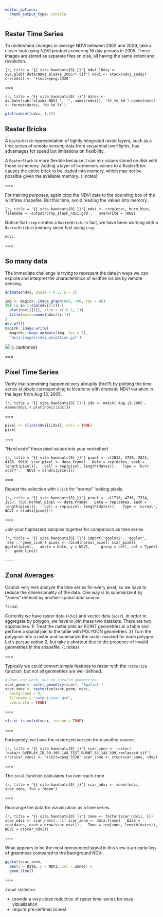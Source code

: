 ```yaml
---
editor_options: 
  chunk_output_type: console
---
```


## Raster Time Series

To understand changes in average NDVI between 2002 and 2009, take a closer look
using NDVI products covering 16 day periods in 2005. These images are stored as
separate files on disk, all having the same extent and resolution.

```{r, title = '{{ site.handouts[0] }}'}
ndvi_16day <- Sys.glob('data/NDVI_alaska_2005/*.tif')
ndvi <- stack(ndvi_16day)
crs(ndvi) <- '+init=epsg:3338'
```

===

```{r, title = '{{ site.handouts[0] }}'}
dates <- as.Date(sub('alaska_NDVI_', '', names(ndvi)), '%Y_%m_%d')
names(ndvi) <- format(dates, '%b %d %Y')
```

```r
plot(subset(ndvi, 1:2))
```

## Raster Bricks

A `RasterBrick` representation of tightly integrated raster layers, such as a
time series of remote sensing data from sequential overflights, has advantages
for speed but limitations on flexibility.

A `RasterStack` is more flexible because it can mix values stored on disk with those in memory. Adding a layer of in-memory values to a RasterBrick causes the entire brick to be loaded into memory, which may not be possible given the available memory.
{:.notes}

===

For training purposes, again crop the NDVI data to the bounding box of the wildfires shapefile. But this time, avoid reading the values into memory.

```{r, title = '{{ site.handouts[0] }}'}
ndvi <- crop(ndvi, burn_bbox,
  filename = 'output/crop_alask_ndvi.grd',
  overwrite = TRUE)
```

Notice that `crop` creates a `RasterBrick`. In fact, we have been working with a `RasterBrick` in memory since first using `crop`.

```r
ndvi
```

===

## So many data

The immediate challenge is trying to represent the data in ways we can explore
and interpret the characteristics of wildfire visible by remote sensing.

```r
animate(ndvi, pause = 0.5, n = 1)
```
```r
img <- magick::image_graph(600, 340, res = 96)
for (i in 1:dim(ndvi)[3]) {
  plot(ndvi[[i]], zlim = c(-0.2, 1))
  title(main=names(ndvi[[i]]))
}
dev.off()
magick::image_write(
  magick::image_animate(img, fps = 2),
  'docs/images/ndvi_animation.gif')
```
![]({{ site.baseurl }}/images/ndvi_animation.gif)
{:.captioned}

===

## Pixel Time Series

Verify that something happened very abruptly (fire!?) by plotting the time
series at pixels corresponding to locations with dramatic NDVI variation in the
layer from Aug 13, 2005.

```{r, title = '{{ site.handouts[0] }}'}
idx <- match('Aug.13.2005', names(ndvi))
plot(ndvi[[idx]])
```

===

```r
pixel <- click(ndvi[[idx]], cell = TRUE)
pixel
```

===

"Hard code" these pixel values into your worksheet

```{r, title = '{{ site.handouts[0] }}'}
pixel <- c(2813, 3720, 2823, 4195, 9910)
scar_pixel <- data.frame(
  Date = rep(dates, each = length(pixel)),
  cell = rep(pixel, length(dates)),
  Type = 'burn scar?',
  NDVI = c(ndvi[pixel]))
```

===

Repeat the selection with `click` for "normal" looking pixels.

```{r, title = '{{ site.handouts[0] }}'}
pixel <- c(1710, 4736, 7374, 1957, 750)
normal_pixel <- data.frame(
  Date = rep(dates, each = length(pixel)),
  cell = rep(pixel, length(dates)),
  Type = 'normal',
  NDVI = c(ndvi[pixel]))
```

===

Join your haphazard samples together for comparison as time series.

```{r, title = '{{ site.handouts[0] }}'}
import('ggplot2', 'ggplot', 'aes', 'geom_line')
pixel <- rbind(normal_pixel, scar_pixel)
ggplot(pixel,
  aes(x = Date, y = NDVI,
    group = cell, col = Type)) +
  geom_line()
```

===

## Zonal Averages

Cannot very well analyze the time series for every pixel, so we have to reduce
the dimensionality of the data. One way is to summarize it by "zones" defined by
another spatial data source.

```r
?zonal
```

Currently we have raster data (`ndvi`) and vector data (`scar`). In order to
aggregate by polygon, we have to join these two datasets. There are two
approaches. 1) Treat the raster data as POINT geometries in a table and perform
a spatial join to the table with POLYGON geometries. 2) Turn the polygons into a
raster and summarize the raster masked for each polygon. Let's persue option 2, but take a shortcut due to the presence of invalid geometries in the shapefile.
{:.notes}

===

Typically we could convert simple features to raster with the `rasterize` function, but not all geometries are well defined.

```r
# Does not work, due to invalid geometries.
scar_geom <- as(st_geometry(scar), 'Spatial')
scar_zone <- rasterize(scar_geom, ndvi,
  background = 0,
  filename = 'output/scar.grd',
  overwrite = TRUE)
```

===

```r
sf::st_is_valid(scar, reason = TRUE)
```

===

Fortuantely, we have the rasterized version from another source.

```{r, title = '{{ site.handouts[0] }}'}
scar_zone <- raster(
  'data/r_OVERLAY_ID_83_399_144_TEST_BURNT_83_144_399_reclassed.tif')
crs(scar_zone) <- '+init=epsg:3338'
scar_zone <- crop(scar_zone, ndvi)
```

===

The `zonal` function calculates `fun` over each zone

```{r, title = '{{ site.handouts[0] }}'}
scar_ndvi <- zonal(ndvi, scar_zone, fun = "mean")
```

===

Rearrange the data for vizualization as a time series.

```{r, title = '{{ site.handouts[0] }}'}
zone <- factor(scar_ndvi[, 1])
scar_ndvi <- scar_ndvi[, -1]
scar_zone <- data.frame(
  Date = rep(dates, each = nrow(scar_ndvi)),
  Zone = rep(zone, length(dates)),
  NDVI = c(scar_ndvi))
```

===

What appears to be the most pronounced signal in this view is an early loss of greenness compared to the background NDVI.

```r
ggplot(scar_zone,
  aes(x = Date, y = NDVI, col = Zone)) +
  geom_line()
```

===

Zonal statistics

- provide a very clean reduction of raster time-series for easy vizualization
- require pre-defined zones!
